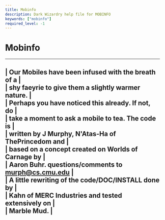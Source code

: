 ```yaml
---
title: Mobinfo
description: Dark Wizardry help file for MOBINFO
keywords: ["mobinfo"]
required_level: -1
---
```


# Mobinfo

---  
| Our Mobiles have been infused with the breath of a |  
| shy faeyrie to give them a slightly warmer nature. |  
| Perhaps you have noticed this already.  If not, do |  
| take a moment to ask a mobile to tea.  The code is |  
| written by J Murphy, N'Atas-Ha of ThePrincedom and |  
| based on a concept created on Worlds of Carnage by |  
| Aaron Buhr. questions/comments to murph@cs.cmu.edu |  
| A little rewriting of the code/DOC/INSTALL done by |  
| Kahn of MERC Industries and tested extensively on  |  
| Marble Mud.                                        |  
---